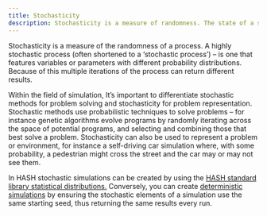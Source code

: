 ```yaml
---
title: Stochasticity
description: Stochasticity is a measure of randomness. The state of a stochastic system can be modeled but not precisely predicted.
---
```


Stochasticity is a measure of the randomness of a process. A highly stochastic process (often shortened to a ‘stochastic process’) – is one that features variables or parameters with different probability distributions. Because of this multiple iterations of the process can return different results.

Within the field of simulation, It’s important to differentiate stochastic methods for problem solving and stochasticity for problem representation. Stochastic methods use probabilistic techniques to solve problems – for instance genetic algorithms evolve programs by randomly iterating across the space of potential programs, and selecting and combining those that best solve a problem. Stochasticity can also be used to represent a problem or environment, for instance a self-driving car simulation where, with some probability, a pedestrian might cross the street and the car may or may not see them.

In HASH stochastic simulations can be created by using the [HASH standard library statistical distributions.](https://docs.hash.ai/core/concepts/designing-with-distributions) Conversely, you can create [deterministic simulations](https://docs.hash.ai/core/extra/determinism) by ensuring the stochastic elements of a simulation use the same starting seed, thus returning the same results every run.
